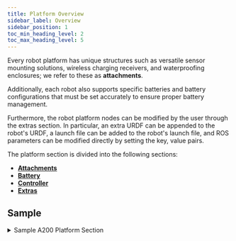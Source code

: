```yaml
---
title: Platform Overview
sidebar_label: Overview
sidebar_position: 1
toc_min_heading_level: 2
toc_max_heading_level: 5
---
```

Every robot platform has unique structures such as versatile sensor mounting solutions, wireless charging receivers, and waterproofing enclosures; we refer to these as **attachments**.

Additionally, each robot also supports specific batteries and battery configurations that must be set accurately to ensure proper battery management.

Furthermore, the robot platform nodes can be modified by the user through the extras section. In particular, an extra URDF can be appended to the robot's URDF, a launch file can be added to the robot's launch file, and ROS parameters can be modified directly by setting the key, value pairs.

The platform section is divided into the following sections:
- [**Attachments**](./attachments/overview.mdx)
- [**Battery**](./battery.mdx)
- [**Controller**](./controller.mdx)
- [**Extras**](./extras.mdx)

## Sample

<details><summary>Sample A200 Platform Section</summary>
<p>

<center>
  <figure>
    <img
      src={require("../../img/husky_platform_0.png").default}
      width="500"
    />
    <figcaption>Husky A200 with Default Top Plate</figcaption>
  </figure>
</center>

In this sample, we swapped the top plate from the **_default_** model to the **_pacs_** model. Notice all the links added by the **_pacs_** plate below, compared to the **_default_** plate above.

```yaml
  - name: top_plate
    type: a200.top_plate
    model: pacs # switched from 'default' to 'pacs'
    parent: mid_mount
    xyz: [0.0, 0.0, 0.0]
    rpy: [0.0, 0.0, 0.0]
    enabled: true
```

<center>
  <figure>
    <img
      src={require("../../img/husky_platform_1.png").default}
      width="500"
    />
    <figcaption>Husky A200 with PACS Top Plate</figcaption>
  </figure>
</center>

Then, we added a sensor arch to add our sample sensors to. We can do this by adding the **attachment**, **sensor_arch** and setting the model to **_sensor_arch_300_**.

```yaml
  - name: sensor_arch
    type: a200.sensor_arch
    model: sensor_arch_300
    parent: mid_mount
    xyz: [0.0, 0.0, 0.0]
    rpy: [0.0, 0.0, 0.0]
    enabled: true
```

<center>
  <figure>
    <img
      src={require("../../img/husky_platform_2.png").default}
      width="500"
    />
    <figcaption>Husky A200 with 300mm Sensor Arch</figcaption>
  </figure>
</center>

In terms of the **front_bumper** and **rear_bumper**, we left these as defaults. And, since we are not including any customization URDF or launch parameters; the resulting **platform** section look like this:

```yaml
platform:
  battery:
    model: ES20_12C
    configuration: S2P1
  controller: ps4
  attachments:
    - name: front_bumper
      type: a200.bumper
      model: default
      parent: front_bumper_mount
      xyz: [0.0, 0.0, 0.0]
      rpy: [0.0, 0.0, 0.0]
      enabled: true
      extension: 0.0
    - name: rear_bumper
      type: a200.bumper
      model: default
      parent: rear_bumper_mount
      xyz: [0.0, 0.0, 0.0]
      rpy: [0.0, 0.0, 0.0]
      enabled: true
      extension: 0.0
    - name: top_plate
      type: a200.top_plate
      model: pacs
      parent: mid_mount
      xyz: [0.0, 0.0, 0.0]
      rpy: [0.0, 0.0, 0.0]
      enabled: true
    - name: sensor_arch
      type: a200.sensor_arch
      model: sensor_arch_300
      parent: mid_mount
      xyz: [0.0, 0.0, 0.0]
      rpy: [0.0, 0.0, 0.0]
      enabled: true
  extras:
    urdf: {}
    ros_parameters: {}
```

</p>
</details>

